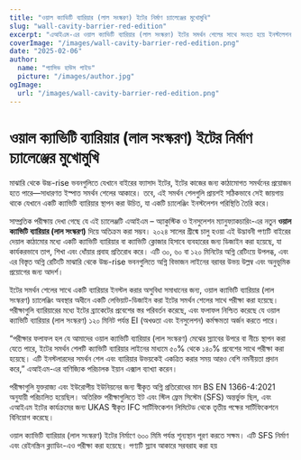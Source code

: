 ```yaml
---
title: "ওয়াল ক্যাভিটি ব্যারিয়ার (লাল সংস্করণ) ইটের নির্মাণ চ্যালেঞ্জের মুখোমুখি"
slug: "wall-cavity-barrier-red-edition"
excerpt: "এআইএম-এর ওয়াল ক্যাভিটি ব্যারিয়ার (লাল সংস্করণ) ইটের সমর্থন শেলের সাথে সংহত হয়ে ইনস্টলেশন চ্যালেঞ্জগুলি অতিক্রম করে, শক্তিশালী অগ্নি সুরক্ষা নিশ্চিত করে।"
coverImage: "/images/wall-cavity-barrier-red-edition.png"
date: "2025-02-06"
author:
  name: "প্যাসিভ হাউস গাইড"
  picture: "/images/author.jpg"
ogImage:
  url: "/images/wall-cavity-barrier-red-edition.png"
---
```


# ওয়াল ক্যাভিটি ব্যারিয়ার (লাল সংস্করণ) ইটের নির্মাণ চ্যালেঞ্জের মুখোমুখি

মাঝারি থেকে উচ্চ-rise ভবনগুলিতে যেখানে বাইরের ফ্যাসাদ ইটের, ইটের কাজের জন্য কাঠামোগত সমর্থনের প্রয়োজন হতে পারে—সাধারণত ইস্পাত সমর্থন শেলের আকারে। তবে, এই সমর্থন শেলগুলি প্রায়শই সঠিকভাবে সেই জায়গায় থাকে যেখানে একটি ক্যাভিটি ব্যারিয়ার স্থাপন করা উচিত, যা একটি চ্যালেঞ্জিং ইনস্টলেশন পরিস্থিতি তৈরি করে।

সাম্প্রতিক পরীক্ষায় দেখা গেছে যে এই চ্যালেঞ্জটি এআইএম – অ্যাকুস্টিক ও ইনসুলেশন ম্যানুফ্যাকচারিং-এর নতুন **ওয়াল ক্যাভিটি ব্যারিয়ার (লাল সংস্করণ)** দিয়ে অতিক্রম করা সম্ভব। ২০২৪ সালের গ্রীষ্মে চালু হওয়া এই উদ্ভাবনী পণ্যটি বাইরের দেয়াল কাঠামোর মধ্যে একটি ক্যাভিটি ব্যারিয়ার বা ক্যাভিটি ক্লোজার হিসাবে ব্যবহারের জন্য ডিজাইন করা হয়েছে, যা কার্যকরভাবে তাপ, শিখা এবং ধোঁয়ার প্রবাহ প্রতিরোধ করে। এটি ৩০, ৬০ বা ১২০ মিনিটের অগ্নি রেটিংয়ে উপলব্ধ, এবং এর বিস্তৃত অগ্নি রেটিংটি মাঝারি থেকে উচ্চ-rise ভবনগুলিতে অগ্নি বিভাজন লাইনের বরাবর উভয় উল্লম্ব এবং অনুভূমিক প্রয়োগের জন্য আদর্শ।

ইটের সমর্থন শেলের সাথে একটি ব্যারিয়ার ইনস্টল করার অসুবিধা সমাধানের জন্য, ওয়াল ক্যাভিটি ব্যারিয়ার (লাল সংস্করণ) চ্যালেঞ্জিং অবস্থার অধীনে একটি লেভিয়াট-ডিজাইন করা ইটের সমর্থন শেলের সাথে পরীক্ষা করা হয়েছে। পরীক্ষাগুলি ব্যারিয়ারের মধ্যে ইটের ব্র্যাকেটের প্রবেশের স্তর পরিবর্তন করেছে, এবং ফলাফল নিশ্চিত করেছে যে ওয়াল ক্যাভিটি ব্যারিয়ার (লাল সংস্করণ) ১২০ মিনিট পর্যন্ত EI (অখণ্ডতা এবং ইনসুলেশন) কর্মক্ষমতা অর্জন করতে পারে।

“পরীক্ষার ফলাফল হল যে আমাদের ওয়াল ক্যাভিটি ব্যারিয়ার (লাল সংস্করণ) মেঝের স্ল্যাবের উপরে বা নীচে স্থাপন করা যেতে পারে, ইটের সমর্থন শেলটি ক্যাভিটি ব্যারিয়ার লাইনের মাধ্যমে ৫০% থেকে ১৪০% প্রবেশের সাথে পরীক্ষা করা হয়েছে। এটি ইনস্টলারদের সমর্থন শেল এবং ব্যারিয়ার উভয়কেই একত্রিত করার সময় আরও বেশি নমনীয়তা প্রদান করে,” এআইএম-এর বাণিজ্যিক পরিচালক ইয়ান এক্সাল ব্যাখ্যা করেন।

পরীক্ষাগুলি যুক্তরাজ্য এবং ইউরোপীয় ইউনিয়নের জন্য স্বীকৃত অগ্নি প্রতিরোধের মান BS EN 1366-4:2021 অনুযায়ী পরিচালিত হয়েছিল। অতিরিক্ত পরীক্ষাগুলিতে ইট এবং স্টিল ফ্রেম সিস্টেম (SFS) অন্তর্ভুক্ত ছিল, এবং এআইএম ইটের কার্যক্রমের জন্য UKAS স্বীকৃত IFC সার্টিফিকেশন লিমিটেড থেকে তৃতীয় পক্ষের সার্টিফিকেশনে বিনিয়োগ করেছে।

ওয়াল ক্যাভিটি ব্যারিয়ার (লাল সংস্করণ) ইটের নির্মাণে ৬০০ মিমি পর্যন্ত শূন্যস্থান পূরণ করতে সক্ষম। এটি SFS নির্মাণ এবং রেইনস্ক্রিন ক্ল্যাডিং-এও পরীক্ষা করা হয়েছে। পণ্যটি স্ল্যাব আকারে সরবরাহ করা হয়